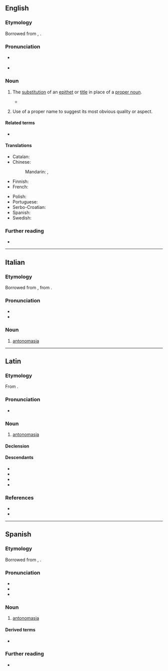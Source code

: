 {{also|antonomásia}}
==English==
{{examples|sense=use of an epithet or title for a proper noun|examples=Come quickly, your lordship! [to an earl]}}
{{examples|sense=use of a proper name for its attribute|examples=Can we depend on the Solons in Washington to save us?}}

===Etymology===
Borrowed from {{bor|en|la|antonomasia}}, {{der|en|grc|ἀντονομασία||antonomasia|sc=polytonic}}.

===Pronunciation===
* {{a|UK}} {{IPA|en|/ˌæntənəʊˈmeɪzɪə/|/ænˌtɒnəʊˈmeɪzɪə/}}
* {{a|US}} {{IPA|en|/ˌæntənəˈmeɪʒə/}}

===Noun===
{{en-noun|~}}

# {{lb|en|rhetoric}} The [[substitution]] of an [[epithet]] or [[title]] in place of a [[proper noun]].
#* {{RQ:Langley Rhetoric|70|'''''Antonomasia''''' proper names imparts<br>From kindred, country, epithets, and arts.}}
# {{lb|en|rhetoric}} Use of a proper name to suggest its most obvious quality or aspect.

====Related terms====
* {{l|en|autonomasia}}

====Translations====
{{trans-top|substitution of an epithet or title in place of a proper noun}}
* Catalan: {{t+|ca|antonomàsia|f}}
* Chinese:
*: Mandarin: {{t|cmn|代稱|sc=Hani}}, {{t|cmn|代称|tr=dàichēng|sc=Hani}}
* Finnish: {{t|fi|antonomasia}}
* French: {{t+|fr|antonomase|f}}
{{trans-mid}}
* Polish: {{t+|pl|antonomazja|f}}
* Portuguese: {{t+|pt|antonomásia|f}}
* Serbo-Croatian: {{t+|sh|antonomazija|f}}
* Spanish: {{t+|es|antonomasia|f}}
* Swedish: {{t|sv|antonomasi|c}}
{{trans-bottom}}

===Further reading===
* {{pedia}}

----

==Italian==

===Etymology===
Borrowed from {{bor|it|la|antonomasia}}, from {{der|it|grc|ἀντονομασία||antonomasia|sc=polytonic}}.

===Pronunciation===
* {{IPA|it|/an.to.noˈma.zja/|[än̪t̪o̞n̺oˈmäːz̪jä]}}
* {{hyphenation|it|an|to|no|mà|sia}}

===Noun===
{{it-noun|f}}

# {{lb|it|rhetoric}} [[#English|antonomasia]]

----

==Latin==

===Etymology===
From {{bor|la|grc|ἀντονομασία||antonomasia}}.

===Pronunciation===
* {{la-IPA|eccl=yes|antonomasia}}

===Noun===
{{la-noun|antonomasia<1>}}

# {{lb|la|rhetoric}} [[#English|antonomasia]]

====Declension====
{{la-ndecl|antonomasia<1>}}

====Descendants====
* {{desc|en|antonomasia}}
* {{desc|fr|antonomase}}
* {{desc|it|antonomasia}}
* {{desc|es|antonomasia}}

===References===
* {{R:L&S}}
* {{R:Gaffiot}}

----

==Spanish==
{{wikipedia|lang=es}}

===Etymology===
Borrowed from {{bor|es|la|antonomasia}}, {{der|es|grc|ἀντονομασία||antonomasia}}.

===Pronunciation===
* {{es-IPA}}
* {{rhymes|es|asja}}
* {{hyph|es|an|to|no|ma|sia}}

===Noun===
{{es-noun|f}}

# {{lb|es|rhetoric}} [[#English|antonomasia]]

====Derived terms====
* {{l|es|por antonomasia}}

===Further reading===
* {{R:DRAE 2001}}